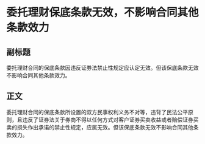 # 委托理财保底条款无效，不影响合同其他条款效力
## 副标题
委托理财合同的保底条款因违反证券法禁止性规定应认定无效。但该保底条款无效不影响合同其他条款效力。
## 正文
委托理财合同的保底条款所设置的双方民事权利义务不对等，违背了民法公平原则，且违反了证券法关于券商不得以任何方式对客户证券买卖收益或者赔偿证券买卖的损失作出承诺的禁止性规定，应属无效。但该保底条款无效不影响合同其他条款效力。